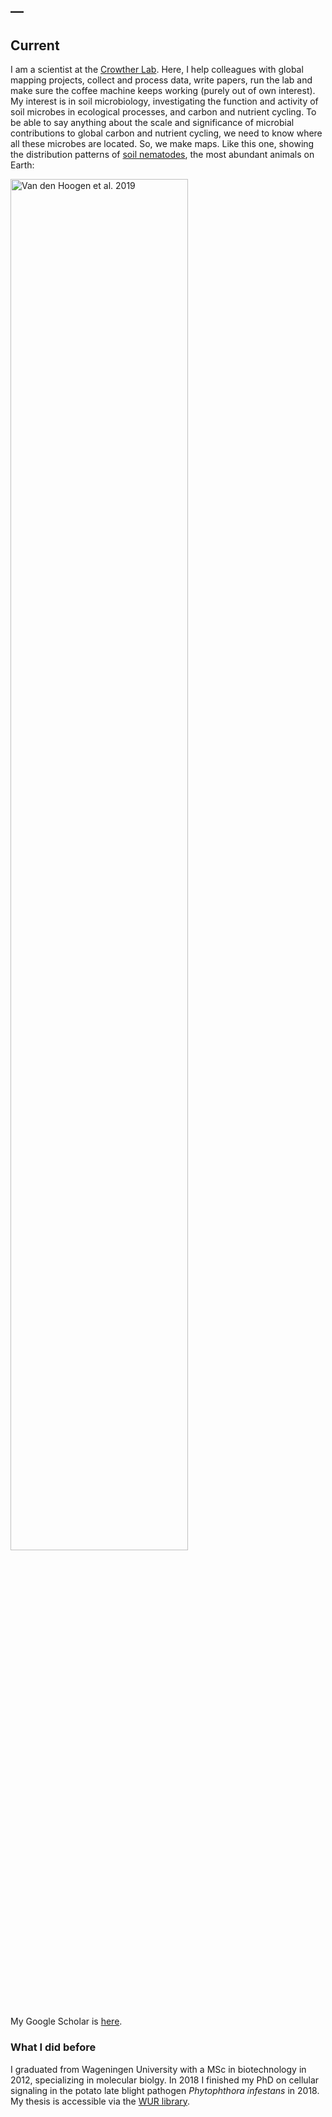---
---

## Current
I am a scientist at the [Crowther Lab](https://www.crowtherlab.com/). Here, I help colleagues with global mapping projects, collect and process data, write papers, run the lab and make sure the coffee machine keeps working (purely out of own interest). My interest is in soil microbiology, investigating the function and activity of soil microbes in ecological processes, and carbon and nutrient cycling. To be able to say anything about the scale and significance of microbial contributions to global carbon and nutrient cycling, we need to know where all these microbes are located. So, we make maps. Like this one, showing the distribution patterns of [soil nematodes](https://www.nature.com/articles/s41586-019-1418-6), the most abundant animals on  Earth: 

<img src="images/nematodes_100g_soil-01.png" style="width:75%" align="top" alt="Van den Hoogen et al. 2019"> 

My Google Scholar is [here](https://scholar.google.com/citations?user=0Pl8Q1EAAAAJ&hl=en).

### What I did before
I graduated from Wageningen University with a MSc in biotechnology in 2012, specializing in molecular biolgy. In 2018 I finished my PhD on cellular signaling in the potato late blight pathogen <i>Phytophthora infestans</i> in 2018. My thesis is accessible via the [WUR library](https://library.wur.nl/WebQuery/wda/lang/2241772).
